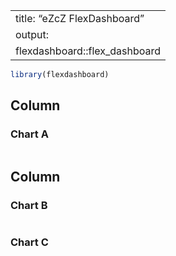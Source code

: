 
--- 
title: "eZcZ FlexDashboard"
output: 
  flexdashboard::flex_dashboard
---

```r
library(flexdashboard)
```

Column
-----------------------------------------------------------------------

### Chart A

```r

```

Column
-----------------------------------------------------------------------

### Chart B

```r

```

### Chart C

```r

```



